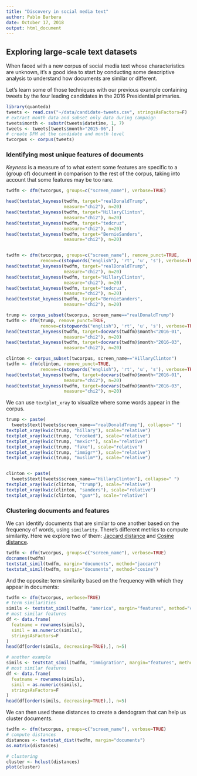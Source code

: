 ```yaml
---
title: "Discovery in social media text"
author: Pablo Barbera
date: October 17, 2018
output: html_document
---
```


## Exploring large-scale text datasets

When faced with a new corpus of social media text whose characteristics are unknown, it's a good idea to start by conducting some descriptive analysis to understand how documents are similar or different.

Let's learn some of those techniques with our previous example containing tweets by the four leading candidates in the 2016 Presidential primaries.

```r
library(quanteda)
tweets <- read.csv("~/data/candidate-tweets.csv", stringsAsFactors=F)
# extract month data and subset only data during campaign
tweets$month <- substr(tweets$datetime, 1, 7)
tweets <- tweets[tweets$month>"2015-06",]
# create DFM at the candidate and month level
twcorpus <- corpus(tweets)
```

### Identifying most unique features of documents

_Keyness_ is a measure of to what extent some features are specific to a (group of) document in comparison to the rest of the corpus, taking into account that some features may be too rare.

```r
twdfm <- dfm(twcorpus, groups=c("screen_name"), verbose=TRUE)

head(textstat_keyness(twdfm, target="realDonaldTrump",
                      measure="chi2"), n=20)
head(textstat_keyness(twdfm, target="HillaryClinton",
                      measure="chi2"), n=20)
head(textstat_keyness(twdfm, target="tedcruz",
                      measure="chi2"), n=20)
head(textstat_keyness(twdfm, target="BernieSanders",
                      measure="chi2"), n=20)


twdfm <- dfm(twcorpus, groups=c("screen_name"), remove_punct=TRUE,
             remove=c(stopwords("english"), 'rt', 'u', 's'), verbose=TRUE)
head(textstat_keyness(twdfm, target="realDonaldTrump",
                      measure="chi2"), n=20)
head(textstat_keyness(twdfm, target="HillaryClinton",
                      measure="chi2"), n=20)
head(textstat_keyness(twdfm, target="tedcruz",
                      measure="chi2"), n=20)
head(textstat_keyness(twdfm, target="BernieSanders",
                      measure="chi2"), n=20)

trump <- corpus_subset(twcorpus, screen_name=="realDonaldTrump")
twdfm <- dfm(trump, remove_punct=TRUE,
             remove=c(stopwords("english"), 'rt', 'u', 's'), verbose=TRUE)
head(textstat_keyness(twdfm, target=docvars(twdfm)$month<"2016-01", 
                      measure="chi2"), n=20)
head(textstat_keyness(twdfm, target=docvars(twdfm)$month>"2016-03", 
                      measure="chi2"), n=20)

clinton <- corpus_subset(twcorpus, screen_name=="HillaryClinton")
twdfm <- dfm(clinton, remove_punct=TRUE,
             remove=c(stopwords("english"), 'rt', 'u', 's'), verbose=TRUE)
head(textstat_keyness(twdfm, target=docvars(twdfm)$month<"2016-01", 
                      measure="chi2"), n=20)
head(textstat_keyness(twdfm, target=docvars(twdfm)$month>"2016-03", 
                      measure="chi2"), n=20)
```

We can use `textplot_xray` to visualize where some words appear in the corpus.

```r
trump <- paste(
  tweets$text[tweets$screen_name=="realDonaldTrump"], collapse=" ")
textplot_xray(kwic(trump, "hillary"), scale="relative")
textplot_xray(kwic(trump, "crooked"), scale="relative")
textplot_xray(kwic(trump, "mexic*"), scale="relative")
textplot_xray(kwic(trump, "fake"), scale="relative")
textplot_xray(kwic(trump, "immigr*"), scale="relative")
textplot_xray(kwic(trump, "muslim*"), scale="relative")


clinton <- paste(
  tweets$text[tweets$screen_name=="HillaryClinton"], collapse=" ")
textplot_xray(kwic(clinton, "trump"), scale="relative")
textplot_xray(kwic(clinton, "sanders"), scale="relative")
textplot_xray(kwic(clinton, "gun*"), scale="relative")

```

### Clustering documents and features

We can identify documents that are similar to one another based on the frequency of words, using `similarity`. There's different metrics to compute similarity. Here we explore two of them: [Jaccard distance](https://en.wikipedia.org/wiki/Jaccard_index) and [Cosine distance](https://en.wikipedia.org/wiki/Cosine_similarity).

```r
twdfm <- dfm(twcorpus, groups=c("screen_name"), verbose=TRUE)
docnames(twdfm)
textstat_simil(twdfm, margin="documents", method="jaccard")
textstat_simil(twdfm, margin="documents", method="cosine")
```

And the opposite: term similarity based on the frequency with which they appear in documents:

```r
twdfm <- dfm(twcorpus, verbose=TRUE)
# term similarities
simils <- textstat_simil(twdfm, "america", margin="features", method="cosine")
# most similar features
df <- data.frame(
  featname = rownames(simils),
  simil = as.numeric(simils),
  stringsAsFactors=F
)
head(df[order(simils, decreasing=TRUE),], n=5)

# another example
simils <- textstat_simil(twdfm, "immigration", margin="features", method="cosine")
# most similar features
df <- data.frame(
  featname = rownames(simils),
  simil = as.numeric(simils),
  stringsAsFactors=F
)
head(df[order(simils, decreasing=TRUE),], n=5)

```

We can then used these distances to create a dendogram that can help us cluster documents.


```r
twdfm <- dfm(twcorpus, groups=c("screen_name"), verbose=TRUE)
# compute distances
distances <- textstat_dist(twdfm, margin="documents")
as.matrix(distances)

# clustering
cluster <- hclust(distances)
plot(cluster)
```





